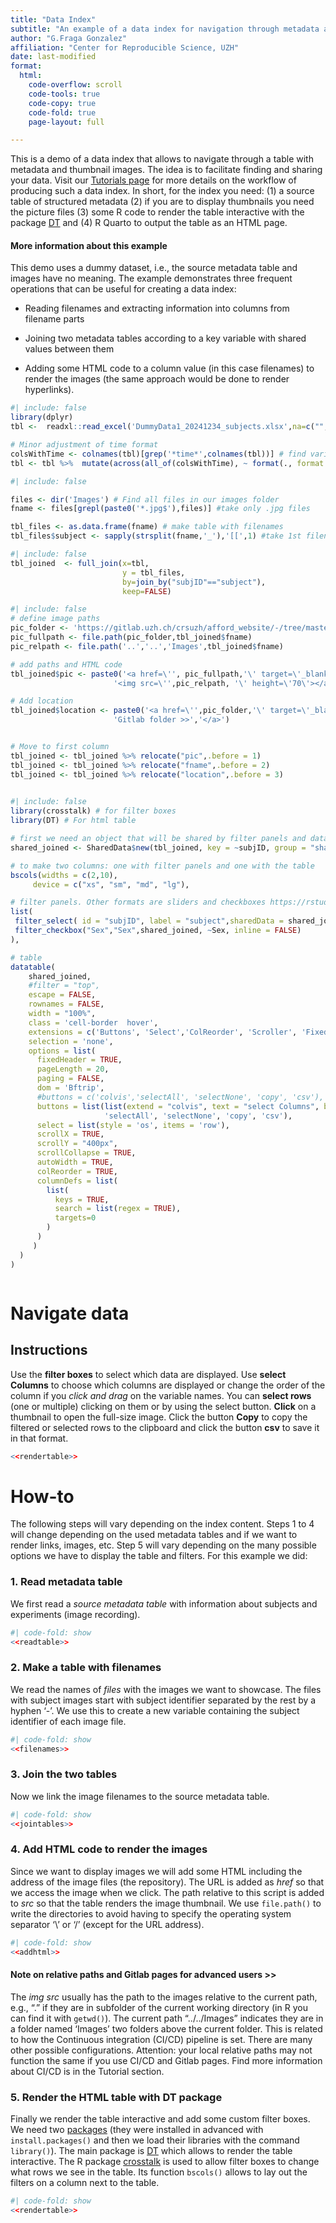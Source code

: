 ```yaml
---
title: "Data Index"
subtitle: "An example of a data index for navigation through metadata and preview images" 
author: "G.Fraga Gonzalez"
affiliation: "Center for Reproducible Science, UZH"
date: last-modified
format: 
  html:
    code-overflow: scroll
    code-tools: true
    code-copy: true
    code-fold: true
    page-layout: full

---
```


This is a demo of a data index that allows to navigate through a table with metadata and thumbnail images. The idea is to facilitate finding and sharing your data. Visit our [Tutorials page](https://crsuzh.pages.uzh.ch/AFFORD_website/contents/tutorials/) for more details on the workflow of producing such a data index. In short, for the index you need: (1) a source table of structured metadata (2) if you are to display thumbnails you need the picture files (3) some R code to render the table interactive with the package [DT](https://rstudio.github.io/DT/) and (4) R Quarto to output the table as an HTML page.

::: {.callout-note collapse=true}
#### More information about this example 
This demo uses a dummy dataset, i.e., the source metadata table and images have no meaning. The example demonstrates three frequent operations that can be useful for creating a data index:

-   Reading filenames and extracting information into columns from filename parts

-   Joining two metadata tables according to a key variable with shared values between them

-   Adding some HTML code to a column value (in this case filenames) to render the images (the same approach would be done to render hyperlinks).
:::


```r
#| include: false
library(dplyr)
tbl <-  readxl::read_excel('DummyData1_20241234_subjects.xlsx',na=c("","N/A"))

# Minor adjustment of time format
colsWithTime <- colnames(tbl)[grep('*time*',colnames(tbl))] # find variables with 
tbl <- tbl %>%  mutate(across(all_of(colsWithTime), ~ format(., format = "%H:%M")))

```

```r
#| include: false

files <- dir('Images') # Find all files in our images folder
fname <- files[grepl(paste0('*.jpg$'),files)] #take only .jpg files

tbl_files <- as.data.frame(fname) # make table with filenames
tbl_files$subject <- sapply(strsplit(fname,'_'),'[[',1) #take 1st filename part
```

```r
#| include: false
tbl_joined  <- full_join(x=tbl,
                         y = tbl_files,
                         by=join_by("subjID"=="subject"),
                         keep=FALSE)

```


```r
#| include: false
# define image paths
pic_folder <- 'https://gitlab.uzh.ch/crsuzh/afford_website/-/tree/master/Docs/contents/ORD_index/Images'
pic_fullpath <- file.path(pic_folder,tbl_joined$fname)
pic_relpath <- file.path('..','..','Images',tbl_joined$fname)

# add paths and HTML code 
tbl_joined$pic <- paste0('<a href=\'', pic_fullpath,'\' target=\'_blank\'>', 
                       '<img src=\'',pic_relpath, '\' height=\'70\'></a>')

# Add location 
tbl_joined$location <- paste0('<a href=\'',pic_folder,'\' target=\'_blank\'>', 
                       'Gitlab folder >>','</a>')


# Move to first column
tbl_joined <- tbl_joined %>% relocate("pic",.before = 1)
tbl_joined <- tbl_joined %>% relocate("fname",.before = 2)
tbl_joined <- tbl_joined %>% relocate("location",.before = 3)
 
```

```r
#| include: false 
library(crosstalk) # for filter boxes
library(DT) # For html table

# first we need an object that will be shared by filter panels and datatable 
shared_joined <- SharedData$new(tbl_joined, key = ~subjID, group = "shared_obj")

# to make two columns: one with filter panels and one with the table
bscols(widths = c(2,10),
     device = c("xs", "sm", "md", "lg"),

# filter panels. Other formats are sliders and checkboxes https://rstudio.github.io/crosstalk/using.html
list(
 filter_select( id = "subjID", label = "subject",sharedData = shared_joined, group = ~subjID),
 filter_checkbox("Sex","Sex",shared_joined, ~Sex, inline = FALSE)
),

# table
datatable(
    shared_joined,
    #filter = "top",
    escape = FALSE,
    rownames = FALSE,
    width = "100%",
    class = 'cell-border  hover', 
    extensions = c('Buttons', 'Select','ColReorder', 'Scroller', 'FixedHeader', 'KeyTable'),
    selection = 'none',
    options = list( 
      fixedHeader = TRUE,
      pageLength = 20,
      paging = FALSE,
      dom = 'Bftrip',
      #buttons = c('colvis','selectAll', 'selectNone', 'copy', 'csv'),  
      buttons = list(list(extend = "colvis", text = "select Columns", background='yellow'),
                     'selectAll', 'selectNone', 'copy', 'csv'), 
      select = list(style = 'os', items = 'row'),
      scrollX = TRUE,
      scrollY = "400px",
      scrollCollapse = TRUE,  
      autoWidth = TRUE,
      colReorder = TRUE,
      columnDefs = list(
        list(
          keys = TRUE,
          search = list(regex = TRUE),
          targets=0
        )
      )
     )
  )
)



```

::: {.panel-tabset}
# Navigate data {.unnumbered}

<!-- ::: {.callout-tip style="font-size: 4px" collapse=false} -->
::: {.callout-tip collapse=false}
# Instructions

Use the **filter boxes** to select which data are displayed. Use **select Columns** to choose which columns are displayed or change the order of the column if you *click and drag* on the variable names. You can **select rows** (one or multiple) clicking on them or by using the select button. **Click** on a thumbnail to open the full-size image. 
Click the button **Copy** to copy the filtered or selected rows to the clipboard and click the button **csv** to save it in that format. 
::: 

```r

<<rendertable>>
```

# How-to 
The following steps will vary depending on the index content. Steps 1 to 4 will change depending on the used metadata tables and if we want to render links, images, etc. Step 5 will vary depending on the many possible options we have to display the table and filters. For this example we did: 

### 1. Read metadata table
We first read a *source metadata table* with information about subjects and experiments (image recording).
```r
#| code-fold: show
<<readtable>>
```

### 2. Make a table with filenames 
We read the names of *files* with the images we want to showcase. The files with subject images start with subject identifier separated by the rest by a hyphen '-'. We use this to create a new variable containing the subject identifier of each image file.
```r
#| code-fold: show
<<filenames>>
```

### 3. Join the two tables 
Now we link the image filenames to the source metadata table.
```r
#| code-fold: show
<<jointables>>
```

 
### 4. Add HTML code to render the images
Since we want to display images we will add some HTML including the address of the image files (the repository). The URL is added as *href * so that we access the image when we click. The path relative to this script is added to *src* so that the table renders the image thumbnail. We use `file.path()` to write the directories to avoid having to specify the operating system separator '\\' or '/'  (except for the URL address). 

```r
#| code-fold: show
<<addhtml>>
```
::: {.callout-warning collapse=true}
#### Note on relative paths and Gitlab pages for advanced users >>
The *img src* usually has the path to the images relative to the current path, e.g., ".\Images" if they are in subfolder of the current working directory (in R you can find it with `getwd()`). The current path "../../Images" indicates they are in a folder named 'Images' two folders above the current folder. This is related to how the Continuous integration (CI/CD) pipeline is set. There are many other possible configurations. Attention: your local relative paths may not function the same if you use CI/CD and Gitlab pages. Find more information about CI/CD is in the Tutorial section. 
:::

### 5. Render the HTML table with DT package
Finally we render the table interactive and add some custom filter boxes. We need two [packages](https://r-pkgs.org/) (they were installed in advanced with `install.packages()` and then we load their libraries with the command `library()`). The main package is [DT](https://rstudio.github.io/DT/) which allows to render the table interactive. The R package [crosstalk](https://rstudio.github.io/crosstalk/) is used to allow filter boxes to change what rows we see in the table. Its function `bscols()` allows to lay out the filters on a column next to the table. 

```r
#| code-fold: show
<<rendertable>>
```

::: 
